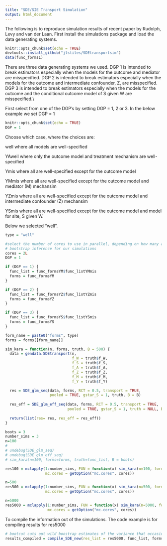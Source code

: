 ```yaml
---
title: "SDE/SIE Transport Simulation"
output: html_document
---
```

The following is to reproduce simulation results of recent paper by Rudolph, Levy and van der Laan.  First install the simulations package and load the data generating systems.

```r
knitr::opts_chunk$set(echo = TRUE)
devtools::install_github("jlstiles/SDEtransportsim")
data(func_forms1)
```

There are three data generating systems we used.  DGP 1 is intended to break estimators especially when the models for the outcome and mediator are misspecified. DGP 2 is intended to break estimators especially when the models for the outcome and intermediate confounder, Z, are misspecified. DGP 3 is intended to break estimators especially when the models for the outcome and the conditional outcome model of S given W are misspecified.\\

First select from one of the DGP's by setting DGP = 1, 2 or 3. In the below example we set DGP = 1

```r
knitr::opts_chunk$set(echo = TRUE)
DGP = 1
```

Choose which case, where the choices are: 

well where all models are well-specified 

YAwell where only the outcome model and treatment mechanism are well-specified

Ymis where all are well-specified except for the outcome model

YMmis where all are well-specified except for the outcome model and mediator (M) mechansim

YZmis where all are well-specified except for the outcome model and intermediate confounder (Z) mechansim

YSmis where all are well-specified except for the outcome model and model for site, S given W.  

Below we selected "well".  

```r
type = "well"

#select the number of cores to use in parallel, depending on how many are available to you.  This takes about 12 hours to run using 20 cores.  boots are the number of bootstraps we used for each draw from the data to calculate
# bootstrap inference for our simulations
cores = 2L
DGP = 1

if (DGP == 1) {
  func_list = func_formsYM$func_listYMmis
  forms = func_formsYM
}

if (DGP == 2) {
  func_list = func_formsYZ$func_listYZmis
  forms = func_formsYZ
}

if (DGP == 3) {
  func_list = func_formsYS$func_listYSmis
  forms = func_formsYS
}

form_name = paste0("forms", type)
forms = forms[[form_name]]

sim_kara = function(n, forms, truth, B = 500) {
  data = gendata.SDEtransport(n, 
                              f_W = truth$f_W, 
                              f_S = truth$f_S, 
                              f_A = truth$f_A, 
                              f_Z = truth$f_Z, 
                              f_M = truth$f_M, 
                              f_Y = truth$f_Y)

  res = SDE_glm_seq(data, forms, RCT = 0.5, transport = TRUE, 
                    pooled = TRUE, gstar_S = 1, truth, B = B) 
  
  res_eff = SDE_glm_eff_seq(data, forms, RCT = 0.5, transport = TRUE, 
                            pooled = TRUE, gstar_S = 1, truth = NULL, B = B) 
  
  return(list(res= res, res_eff = res_eff))
}

boots = 3
number_sims = 3
n=100
# 
# undebug(SDE_glm_seq)
# undebug(SDE_glm_eff_seq)
# sim_kara(n=100, forms=forms, truth=func_list, B = boots)

res100 = mclapply(1:number_sims, FUN = function(x) sim_kara(n=100, forms=forms, truth=func_list, B = boots),
                  mc.cores = getOption("mc.cores", cores))

n=500
res500 = mclapply(1:number_sims, FUN = function(x) sim_kara(n=500, forms=forms, truth=func_list, B = boots),
                  mc.cores = getOption("mc.cores", cores))

n=5000
res5000 = mclapply(1:number_sims, FUN = function(x) sim_kara(n=5000, forms=forms, truth=func_list, B = boots), 
                   mc.cores = getOption("mc.cores", cores))


```

To compile the information out of the simulations.  The code example is for compiling results for res5000

```r
# bootcut cuts out wild boostrap estimates of the variance that occasionally blew up for the EE estimator
results_compiled = compile_SDE_new(res_list = res5000, func_list, forms, bootcut = TRUE)

```